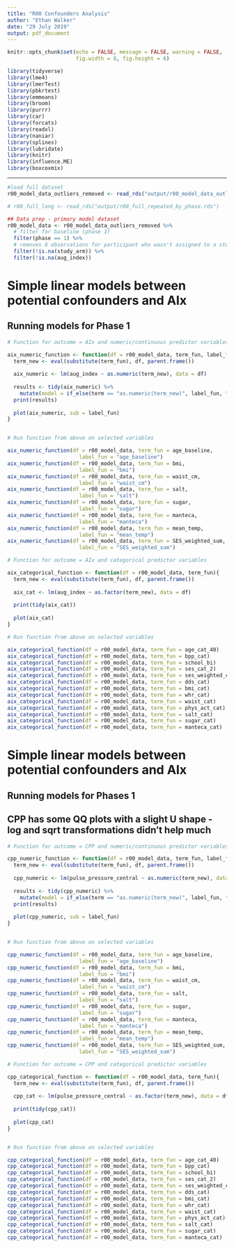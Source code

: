```yaml
---
title: "R00 Confounders Analysis"
author: "Ethan Walker"
date: "29 July 2019"
output: pdf_document
---
```


```r
knitr::opts_chunk$set(echo = FALSE, message = FALSE, warning = FALSE,
                      fig.width = 8, fig.height = 6)
```


```r
library(tidyverse)
library(lme4)
library(lmerTest)
library(pbkrtest)
library(emmeans)
library(broom)
library(purrr)
library(car)
library(forcats)
library(readxl)
library(naniar)
library(splines)
library(lubridate)
library(knitr)
library(influence.ME)
library(boxcoxmix)
```

---

```r
#load full dataset
r00_model_data_outliers_removed <- read_rds("output/r00_model_data_outliers_removed.RDS")

# r00_full_long <- read_rds("output/r00_full_repeated_by_phase.rds")
```

```r
## Data prep - primary model dataset
r00_model_data <- r00_model_data_outliers_removed %>% 
  # filter for baseline (phase 1)
  filter(phase == 1) %>%
  # removes 6 observations for participant who wasn't assigned to a study arm
  filter(!is.na(study_arm)) %>% 
  filter(!is.na(aug_index))
```

# Simple linear models between potential confounders and AIx
## Running models for Phase 1 

```r
# Function for outcome = AIx and numeric/continuous predictor variables

aix_numeric_function <- function(df = r00_model_data, term_fun, label_fun){
  term_new <- eval(substitute(term_fun), df, parent.frame())
  
  aix_numeric <- lm(aug_index ~ as.numeric(term_new), data = df)
  
  results <- tidy(aix_numeric) %>% 
    mutate(model = if_else(term == "as.numeric(term_new)", label_fun, "na"))
  print(results)
  
  plot(aix_numeric, sub = label_fun)
}


# Run function from above on selected variables

aix_numeric_function(df = r00_model_data, term_fun = age_baseline,
                       label_fun = "age_baseline")
aix_numeric_function(df = r00_model_data, term_fun = bmi,
                       label_fun = "bmi")
aix_numeric_function(df = r00_model_data, term_fun = waist_cm,
                       label_fun = "waist_cm")
aix_numeric_function(df = r00_model_data, term_fun = salt,
                       label_fun = "salt")
aix_numeric_function(df = r00_model_data, term_fun = sugar,
                       label_fun = "sugar")
aix_numeric_function(df = r00_model_data, term_fun = manteca,
                       label_fun = "manteca")
aix_numeric_function(df = r00_model_data, term_fun = mean_temp,
                       label_fun = "mean_temp")
aix_numeric_function(df = r00_model_data, term_fun = SES_weighted_sum,
                       label_fun = "SES_weighted_sum")
```

```r
# Function for outcome = AIx and categorical predictor variables

aix_categorical_function <- function(df = r00_model_data, term_fun){
  term_new <- eval(substitute(term_fun), df, parent.frame())
  
  aix_cat <- lm(aug_index ~ as.factor(term_new), data = df)
  
  print(tidy(aix_cat))
  
  plot(aix_cat)
}

# Run function from above on selected variables

aix_categorical_function(df = r00_model_data, term_fun = age_cat_40)
aix_categorical_function(df = r00_model_data, term_fun = bpp_cat)
aix_categorical_function(df = r00_model_data, term_fun = school_bi)
aix_categorical_function(df = r00_model_data, term_fun = ses_cat_2)
aix_categorical_function(df = r00_model_data, term_fun = ses_weighted_cat)
aix_categorical_function(df = r00_model_data, term_fun = dds_cat)
aix_categorical_function(df = r00_model_data, term_fun = bmi_cat)
aix_categorical_function(df = r00_model_data, term_fun = whr_cat)
aix_categorical_function(df = r00_model_data, term_fun = waist_cat)
aix_categorical_function(df = r00_model_data, term_fun = phys_act_cat)
aix_categorical_function(df = r00_model_data, term_fun = salt_cat)
aix_categorical_function(df = r00_model_data, term_fun = sugar_cat)
aix_categorical_function(df = r00_model_data, term_fun = manteca_cat)
```

# Simple linear models between potential confounders and AIx
## Running models for Phases 1 
## CPP has some QQ plots with a slight U shape - log and sqrt transformations didn't help much

```r
# Function for outcome = CPP and numeric/continuous predictor variables

cpp_numeric_function <- function(df = r00_model_data, term_fun, label_fun){
  term_new <- eval(substitute(term_fun), df, parent.frame())
  
  cpp_numeric <- lm(pulse_pressure_central ~ as.numeric(term_new), data = df)
  
  results <- tidy(cpp_numeric) %>% 
    mutate(model = if_else(term == "as.numeric(term_new)", label_fun, "na"))
  print(results)
  
  plot(cpp_numeric, sub = label_fun)
}


# Run function from above on selected variables

cpp_numeric_function(df = r00_model_data, term_fun = age_baseline,
                       label_fun = "age_baseline")
cpp_numeric_function(df = r00_model_data, term_fun = bmi,
                       label_fun = "bmi")
cpp_numeric_function(df = r00_model_data, term_fun = waist_cm,
                       label_fun = "waist_cm")
cpp_numeric_function(df = r00_model_data, term_fun = salt,
                       label_fun = "salt")
cpp_numeric_function(df = r00_model_data, term_fun = sugar,
                       label_fun = "sugar")
cpp_numeric_function(df = r00_model_data, term_fun = manteca,
                       label_fun = "manteca")
cpp_numeric_function(df = r00_model_data, term_fun = mean_temp,
                       label_fun = "mean_temp")
cpp_numeric_function(df = r00_model_data, term_fun = SES_weighted_sum,
                       label_fun = "SES_weighted_sum")
```

```r
# Function for outcome = CPP and categorical predictor variables

cpp_categorical_function <- function(df = r00_model_data, term_fun){
  term_new <- eval(substitute(term_fun), df, parent.frame())
  
  cpp_cat <- lm(pulse_pressure_central ~ as.factor(term_new), data = df)
  
  print(tidy(cpp_cat))
  
  plot(cpp_cat)
}


# Run function from above on selected variables

cpp_categorical_function(df = r00_model_data, term_fun = age_cat_40)
cpp_categorical_function(df = r00_model_data, term_fun = bpp_cat)
cpp_categorical_function(df = r00_model_data, term_fun = school_bi)
cpp_categorical_function(df = r00_model_data, term_fun = ses_cat_2)
cpp_categorical_function(df = r00_model_data, term_fun = ses_weighted_cat)
cpp_categorical_function(df = r00_model_data, term_fun = dds_cat)
cpp_categorical_function(df = r00_model_data, term_fun = bmi_cat)
cpp_categorical_function(df = r00_model_data, term_fun = whr_cat)
cpp_categorical_function(df = r00_model_data, term_fun = waist_cat)
cpp_categorical_function(df = r00_model_data, term_fun = phys_act_cat)
cpp_categorical_function(df = r00_model_data, term_fun = salt_cat)
cpp_categorical_function(df = r00_model_data, term_fun = sugar_cat)
cpp_categorical_function(df = r00_model_data, term_fun = manteca_cat)
```
